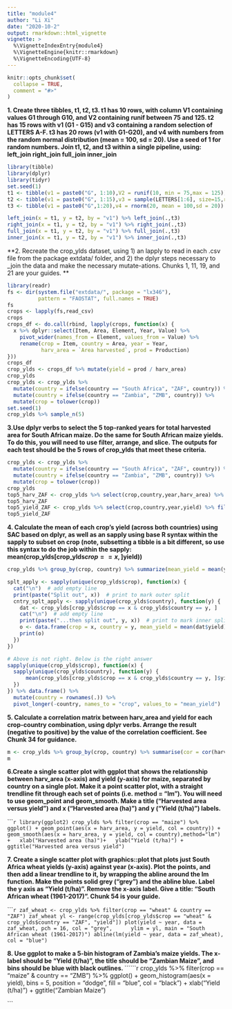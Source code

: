 ```yaml
---
title: "module4"
author: "Li Xi"
date: "2020-10-2"
output: rmarkdown::html_vignette
vignette: >
  %\VignetteIndexEntry{module4}
  %\VignetteEngine{knitr::rmarkdown}
  %\VignetteEncoding{UTF-8}
---
```


```r
knitr::opts_chunk$set(
  collapse = TRUE,
  comment = "#>"
)
```

**1. Create three tibbles, t1, t2, t3. t1 has 10 rows, with column V1 containing values G1 through G10, and V2 containing runif between 75 and 125. t2 has 15 rows with v1 (G1 - G15) and v3 containing a random selection of LETTERS A-F. t3 has 20 rows (v1 with G1-G20), and v4 with numbers from the random normal distribution (mean = 100, sd = 20). Use a seed of 1 for random numbers. Join t1, t2, and t3 within a single pipeline, using:
left_join
right_join
full_join
inner_join
**

```r
library(tibble)
library(dplyr)
library(tidyr)
set.seed(1)
t1 <- tibble(v1 = paste0("G", 1:10),V2 = runif(10, min = 75,max = 125))
t2 <- tibble(v1 = paste0("G", 1:15),v3 = sample(LETTERS[1:6], size=15,replace=TRUE))
t3 <- tibble(v1 = paste0("G",1:20),v4 = rnorm(20, mean = 100,sd = 20))

left_join(x = t1, y = t2, by = "v1") %>% left_join(.,t3)
right_join(x = t1, y = t2, by = "v1") %>% right_join(.,t3)
full_join(x = t1, y = t2, by = "v1") %>% full_join(.,t3)
inner_join(x = t1, y = t2, by = "v1") %>% inner_join(.,t3)
```

**2. Recreate the crop_ylds dataset, using 1) an lapply to read in each .csv file from the package extdata/ folder, and 2) the dplyr steps necessary to _join the data and make the necessary mutate-ations. Chunks 1, 11, 19, and 21 are your guides.
**
```r
library(readr)
fs <- dir(system.file("extdata/", package = "lx346"), 
          pattern = "FAOSTAT", full.names = TRUE)
fs
crops <- lapply(fs,read_csv)
crops
crops_df <- do.call(rbind, lapply(crops, function(x) {
  x %>% dplyr::select(Item, Area, Element, Year, Value) %>% 
    pivot_wider(names_from = Element, values_from = Value) %>% 
    rename(crop = Item, country = Area, year = Year, 
           harv_area = `Area harvested`, prod = Production)
}))
crops_df
crop_ylds <- crops_df %>% mutate(yield = prod / harv_area)
crop_ylds
crop_ylds <- crop_ylds %>% 
  mutate(country = ifelse(country == "South Africa", "ZAF", country)) %>%  
  mutate(country = ifelse(country == "Zambia", "ZMB", country)) %>% 
  mutate(crop = tolower(crop))
set.seed(1)
crop_ylds %>% sample_n(5)
```

**3.Use dplyr verbs to select the 5 top-ranked years for total harvested area for South African maize. Do the same for South African maize yields. To do this, you will need to use filter, arrange, and slice. The outputs for each test should be the 5 rows of crop_ylds that meet these criteria.
**
```r
crop_ylds <- crop_ylds %>% 
  mutate(country = ifelse(country == "South Africa", "ZAF", country)) %>%  
  mutate(country = ifelse(country == "Zambia", "ZMB", country)) %>% 
  mutate(crop = tolower(crop))
crop_ylds
top5_harv_ZAF <- crop_ylds %>% select(crop,country,year,harv_area) %>% filter(country=="ZAF" & crop=="maize") %>% arrange(desc(year)) %>% slice(1:5)
top5_harv_ZAF
top5_yield_ZAF <- crop_ylds %>% select(crop,country,year,yield) %>% filter(country=="ZAF" & crop=="maize") %>% arrange(desc(year)) %>% head(.,5)
top5_yield_ZAF
```

**4. Calculate the mean of each crop’s yield (across both countries) using SAC based on dplyr, as well as an sapply using base R syntax within the sapply to subset on crop (note, subsetting a tibble is a bit different, so use this syntax to do the job within the sapply: mean(crop_ylds[crop_ylds$crop == x, ]$yield))
**

```r
crop_ylds %>% group_by(crop, country) %>% summarize(mean_yield = mean(yield))

splt_apply <- sapply(unique(crop_ylds$crop), function(x) {
  cat("\n")  # add empty line
  print(paste("Split out", x))  # print to mark outer split
  cntry_splt_apply <- sapply(unique(crop_ylds$country), function(y) {
    dat <- crop_ylds[crop_ylds$crop == x & crop_ylds$country == y, ] 
    cat("\n")  # add empty line
    print(paste("...then split out", y, x))  # print to mark inner split
    o <- data.frame(crop = x, country = y, mean_yield = mean(dat$yield))
    print(o)
  })
})

# Above is not right. Below is the right answer
sapply(unique(crop_ylds$crop), function(x) {
  sapply(unique(crop_ylds$country), function(y) {
      mean(crop_ylds[crop_ylds$crop == x & crop_ylds$country == y, ]$yield)
  })
}) %>% data.frame() %>%
  mutate(country = rownames(.)) %>%
  pivot_longer(-country, names_to = "crop", values_to = "mean_yield")

```

**5. Calculate a correlation matrix between harv_area and yield for each crop-country combination, using dplyr verbs. Arrange the result (negative to positive) by the value of the correlation coefficient. See Chunk 34 for guidance.
**

```r
m <- crop_ylds %>% group_by(crop, country) %>% summarise(cor = cor(harv_area, yield)) %>% arrange(cor)
m
```

**6.Create a single scatter plot with ggplot that shows the relationship between harv_area (x-axis) and yield (y-axis) for maize, separated by country on a single plot. Make it a point scatter plot, with a straight trendline fit through each set of points (i.e. method = "lm"). You will need to use geom_point and geom_smooth. Make a title (“Harvested area versus yield”) and x (“Harvested area (ha)”) and y (“Yield (t/ha)”) labels.
**

``````r
library(ggplot2)
crop_ylds %>% filter(crop == "maize") %>% 
  ggplot() + geom_point(aes(x = harv_area, y = yield, col = country)) +
  geom_smooth(aes(x = harv_area, y = yield, col = country),method="lm") +
  xlab("Harvested area (ha)")+
  ylab("Yield (t/ha)") + 
  ggtitle("Harvested area versus yield")
```

**7. Create a single scatter plot with graphics::plot that plots just South Africa wheat yields (y-axis) against year (x-axis). Plot the points, and then add a linear trendline to it, by wrapping the abline around the lm function. Make the points solid grey (“grey”) and the abline blue. Label the y axis as “Yield (t/ha)”. Remove the x-axis label. Give a title: “South African wheat (1961-2017)”. Chunk 54 is your guide.
**

``````r
zaf_wheat <- crop_ylds %>% filter(crop == "wheat" & country == "ZAF")
zaf_wheat
yl <- range(crop_ylds[crop_ylds$crop == "wheat" & crop_ylds$country == "ZAF", "yield"])
plot(yield ~ year, data = zaf_wheat, pch = 16, col = "grey",
     ylim = yl, main = "South African wheat (1961-2017)")
abline(lm(yield ~ year, data = zaf_wheat), col = "blue")
```

**8. Use ggplot to make a 5-bin histogram of Zambia’s maize yields. The x-label should be “Yield (t/ha)”, the title should be “Zambian Maize”, and bins should be blue with black outlines.
**
``````r
crop_ylds %>% filter(crop == "maize" & country == "ZMB") %>%
  ggplot() + 
  geom_histogram(aes(x = yield), bins = 5,
                 position = "dodge", fill = "blue", col = "black") +
  xlab("Yield (t/ha)") + 
  ggtitle("Zambian Maize")

```



